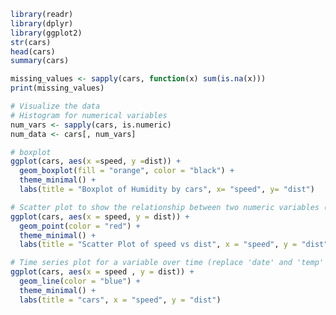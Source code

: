 ```{r}
library(readr)
library(dplyr)
library(ggplot2)
str(cars)
head(cars)
summary(cars)
```

```{r}
missing_values <- sapply(cars, function(x) sum(is.na(x)))
print(missing_values)
```

```{r}
# Visualize the data
# Histogram for numerical variables
num_vars <- sapply(cars, is.numeric)
num_data <- cars[, num_vars]
```

```{r}
# boxplot
ggplot(cars, aes(x =speed, y =dist)) +
  geom_boxplot(fill = "orange", color = "black") +
  theme_minimal() +
  labs(title = "Boxplot of Humidity by cars", x= "speed", y= "dist")
```

```{r}
# Scatter plot to show the relationship between two numeric variables (replace 'temp' and 'humidity' with appropriate column names)
ggplot(cars, aes(x = speed, y = dist)) +
  geom_point(color = "red") +
  theme_minimal() +
  labs(title = "Scatter Plot of speed vs dist", x = "speed", y = "dist")
```

```{r}
# Time series plot for a variable over time (replace 'date' and 'temp' with appropriate column names)
ggplot(cars, aes(x = speed , y = dist)) +
  geom_line(color = "blue") +
  theme_minimal() +
  labs(title = "cars", x = "speed", y = "dist")
```
